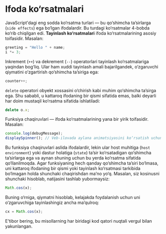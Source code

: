 # Ifoda ko‘rsatmalari

JavaScript'dagi eng sodda ko‘rsatma turlari — bu qo‘shimcha ta’sirlarga (`side effects`) ega bo‘lgan ifodalardir. Bu turdagi ko‘rsatmalar 4-bobda ko‘rib chiqilgan edi. **Tayinlash ko‘rsatmalari** ifoda ko‘rsatmalarining asosiy toifasidir. Masalan:

``` js
greeting = "Hello " + name;
i *= 3;
```

Inkrement (`++`) va dekrement (`--`) operatorlari tayinlash ko‘rsatmalariga yaqindan bog‘liq. Ular ham xuddi tayinlash amali bajarilgandek, o‘zgaruvchi qiymatini o‘zgartirish qo‘shimcha ta’siriga ega:

``` js
counter++;
```

`delete` operatori obyekt xossasini o‘chirish kabi muhim qo‘shimcha ta’sirga ega. Shu sababli, u kattaroq ifodaning bir qismi sifatida emas, balki deyarli har doim mustaqil ko‘rsatma sifatida ishlatiladi:

``` js
delete o.x;
```

Funksiya chaqiruvlari — ifoda ko‘rsatmalarining yana bir yirik toifasidir. Masalan:

``` js
console.log(debugMessage);
displaySpinner(); // Veb-ilovada aylana animatsiyasini ko‘rsatish uchun taxminiy funksiya.
```

Bu funksiya chaqiruvlari aslida ifodalardir, lekin ular host muhitiga (`host environment`) yoki dastur holatiga (`state`) ta’sir ko‘rsatadigan qo‘shimcha ta’sirlarga ega va aynan shuning uchun bu yerda ko‘rsatma sifatida qo‘llanilmoqda. Agar funksiyaning hech qanday qo‘shimcha ta’siri bo‘lmasa, uni kattaroq ifodaning bir qismi yoki tayinlash ko‘rsatmasi tarkibida bo‘lmagan holda shunchaki chaqirishdan ma’no yo‘q. Masalan, siz kosinusni shunchaki hisoblab, natijasini tashlab yubormaysiz:

``` js
Math.cos(x);
```

Buning o‘rniga, qiymatni hisoblab, kelajakda foydalanish uchun uni o‘zgaruvchiga tayinlashingiz ancha ma’qulroq:

``` js
cx = Math.cos(x);
```

E’tibor bering, bu misollarning har biridagi kod qatori nuqtali vergul bilan yakunlangan.